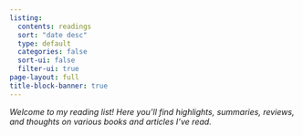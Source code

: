 ```yaml
---
listing:
  contents: readings
  sort: "date desc"
  type: default
  categories: false
  sort-ui: false
  filter-ui: true
page-layout: full
title-block-banner: true
---
```


*Welcome to my reading list! Here you'll find highlights, summaries, reviews, and thoughts on various books and articles I've read.*